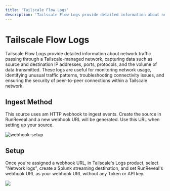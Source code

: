 ```yaml
---
title: 'Tailscale Flow Logs'
description: 'Tailscale Flow Logs provide detailed information about network traffic passing through a Tailscale-managed network, capturing data such as source and destination IP addresses, ports, protocols, and the volume of data transmitted. These logs are useful for monitoring network usage, identifying unusual traffic patterns, troubleshooting connectivity issues, and ensuring the security of peer-to-peer connections within a Tailscale network.'
---
```


# Tailscale Flow Logs

Tailscale Flow Logs provide detailed information about network traffic passing through a Tailscale-managed network, capturing data such as source and destination IP addresses, ports, protocols, and the volume of data transmitted. These logs are useful for monitoring network usage, identifying unusual traffic patterns, troubleshooting connectivity issues, and ensuring the security of peer-to-peer connections within a Tailscale network.

## Ingest Method

This source uses am HTTP webhook to ingest events. Create the source in RunReveal and a new webhook URL will be generated. Use this URL when setting up your source.

![webhook-setup](/webhook-setup.png)

## Setup

Once you're assigned a webhook URL, in Tailscale's Logs product, select "Network logs",
create a Splunk streaming destination, and set RunReveal's webhook URL as your
webhook URL without any Token or API key.

<img src="/tailscale-flow-2.png"/>